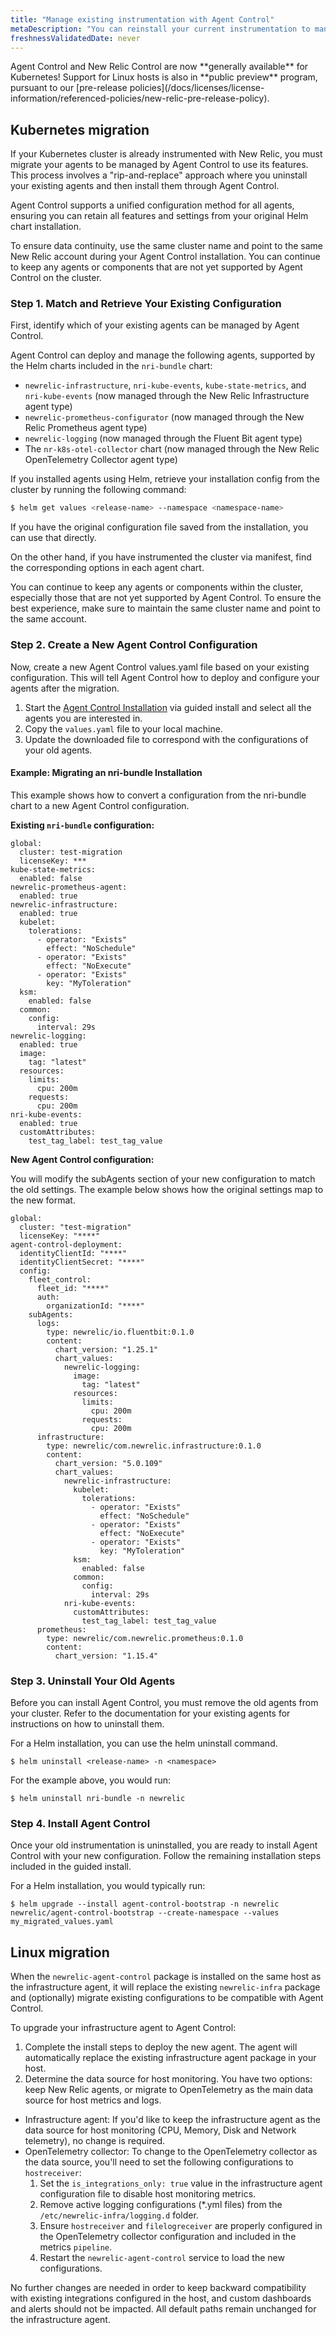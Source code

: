 ```yaml
---
title: "Manage existing instrumentation with Agent Control"
metaDescription: "You can reinstall your current instrumentation to manage it through Agent Control"
freshnessValidatedDate: never
---
```

<Callout variant="important">
  Agent Control and New Relic Control are now **generally available** for Kubernetes! Support for Linux hosts is also in **public preview** program, pursuant to our [pre-release policies](/docs/licenses/license-information/referenced-policies/new-relic-pre-release-policy).
</Callout>

## Kubernetes migration

If your Kubernetes cluster is already instrumented with New Relic, you must migrate your agents to be managed by Agent Control to use its features. This process involves a "rip-and-replace" approach where you uninstall your existing agents and then install them through Agent Control.

Agent Control supports a unified configuration method for all agents, ensuring you can retain all features and settings from your original Helm chart installation.

<Callout variant="tip" title="Best practices">
To ensure data continuity, use the same cluster name and point to the same New Relic account during your Agent Control installation. You can continue to keep any agents or components that are not yet supported by Agent Control on the cluster.
</Callout>

### Step 1. Match and Retrieve Your Existing Configuration

First, identify which of your existing agents can be managed by Agent Control.

Agent Control can deploy and manage the following agents, supported by the Helm charts included in the `nri-bundle` chart:

- `newrelic-infrastructure`, `nri-kube-events`, `kube-state-metrics`, and `nri-kube-events` (now managed through the New Relic Infrastructure agent type)
- `newrelic-prometheus-configurator` (now managed through the New Relic Prometheus agent type)
- `newrelic-logging` (now managed through the Fluent Bit agent type)
- The `nr-k8s-otel-collector` chart (now managed through the New Relic OpenTelemetry Collector agent type)

If you installed agents using Helm, retrieve your installation config from the cluster by running the following command:

```sh
$ helm get values <release-name> --namespace <namespace-name>
```

If you have the original configuration file saved from the installation, you can use that directly.


On the other hand, if you have instrumented the cluster via manifest, find the corresponding options in each agent chart. 

<Callout variant="tip" title="TIP">
    You can continue to keep any agents or components within the cluster, especially those that are not yet supported by Agent Control. To ensure the best experience, make sure to maintain the same cluster name and point to the same account.
</Callout>


### Step 2. Create a New Agent Control Configuration

Now, create a new Agent Control values.yaml file based on your existing configuration. This will tell Agent Control how to deploy and configure your agents after the migration.

1. Start the [Agent Control Installation](/docs/new-relic-control/agent-control/setup/) via guided install and select all the agents you are interested in.
2. Copy the `values.yaml` file to your local machine.
3. Update the downloaded file to correspond with the configurations of your old agents.

#### Example: Migrating an nri-bundle Installation

This example shows how to convert a configuration from the nri-bundle chart to a new Agent Control configuration.

**Existing `nri-bundle` configuration:**

```shell
global:
  cluster: test-migration
  licenseKey: ***
kube-state-metrics:
  enabled: false
newrelic-prometheus-agent:
  enabled: true
newrelic-infrastructure:
  enabled: true
  kubelet:
    tolerations:
      - operator: "Exists"
        effect: "NoSchedule"
      - operator: "Exists"
        effect: "NoExecute"
      - operator: "Exists"
        key: "MyToleration"
  ksm:
    enabled: false
  common:
    config:
      interval: 29s
newrelic-logging:
  enabled: true
  image:
    tag: "latest"
  resources:
    limits:
      cpu: 200m
    requests:
      cpu: 200m
nri-kube-events:
  enabled: true
  customAttributes:
    test_tag_label: test_tag_value
```
**New Agent Control configuration:**

You will modify the subAgents section of your new configuration to match the old settings. The example below shows how the original settings map to the new format.

```shell
global:
  cluster: "test-migration"
  licenseKey: "****"
agent-control-deployment:
  identityClientId: "****"
  identityClientSecret: "****"
  config:
    fleet_control:
      fleet_id: "****"
      auth:
        organizationId: "****"
    subAgents:
      logs:
        type: newrelic/io.fluentbit:0.1.0
        content:
          chart_version: "1.25.1"
          chart_values:
            newrelic-logging:
              image:
                tag: "latest"
              resources:
                limits:
                  cpu: 200m
                requests:
                  cpu: 200m
      infrastructure:
        type: newrelic/com.newrelic.infrastructure:0.1.0
        content:
          chart_version: "5.0.109"
          chart_values:
            newrelic-infrastructure:
              kubelet:
                tolerations:
                  - operator: "Exists"
                    effect: "NoSchedule"
                  - operator: "Exists"
                    effect: "NoExecute"
                  - operator: "Exists"
                    key: "MyToleration"
              ksm:
                enabled: false
              common:
                config:
                  interval: 29s
            nri-kube-events:
              customAttributes:
                test_tag_label: test_tag_value
      prometheus:
        type: newrelic/com.newrelic.prometheus:0.1.0
        content:
          chart_version: "1.15.4"
```

### Step 3. Uninstall Your Old Agents

Before you can install Agent Control, you must remove the old agents from your cluster. Refer to the documentation for your existing agents for instructions on how to uninstall them.

For a Helm installation, you can use the helm uninstall command.

```shell
$ helm uninstall <release-name> -n <namespace>
```

For the example above, you would run:

```shell
$ helm uninstall nri-bundle -n newrelic
```

### Step 4. Install Agent Control

Once your old instrumentation is uninstalled, you are ready to install Agent Control with your new configuration. Follow the remaining installation steps included in the guided install.

For a Helm installation, you would typically run:

```shell
$ helm upgrade --install agent-control-bootstrap -n newrelic newrelic/agent-control-bootstrap --create-namespace --values my_migrated_values.yaml
```

## Linux migration

When the `newrelic-agent-control` package is installed on the same host as the infrastructure agent, it will replace the existing `newrelic-infra` package and (optionally) migrate existing configurations to be compatible with Agent Control.

To upgrade your infrastructure agent to Agent Control:

1. Complete the install steps to deploy the new agent. The agent will automatically replace the existing infrastructure agent package in your host.
2. Determine the data source for host monitoring. You have two options: keep New Relic agents, or migrate to OpenTelemetry as the main data source for host metrics and logs.
  * Infrastructure agent: If you'd like to keep the infrastructure agent as the data source for host monitoring (CPU, Memory, Disk and Network telemetry), no change is required.
  * OpenTelemetry collector: To change to the OpenTelemetry collector as the data source, you'll need to set the following configurations to `hostreceiver`: 
    1. Set the `is_integrations_only: true` value in the infrastructure agent configuration file to disable host monitoring metrics.
    2. Remove active logging configurations (*.yml files) from the `/etc/newrelic-infra/logging.d` folder.
    3. Ensure `hostreceiver` and `filelogreceiver` are properly configured in the OpenTelemetry collector configuration and included in the metrics `pipeline`.
    4. Restart the `newrelic-agent-control` service to load the new configurations.

No further changes are needed in order to keep backward compatibility with existing integrations configured in the host, and custom dashboards and alerts should not be impacted. All default paths remain unchanged for the infrastructure agent.